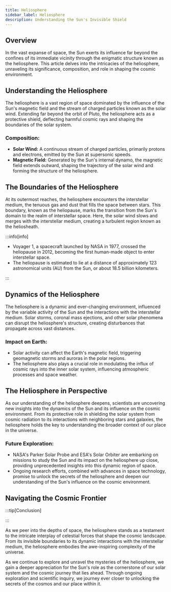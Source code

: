 ```yaml
---
title: Heliosphere
sidebar_label: Heliosphere
description: Understanding the Sun's Invisible Shield
---
```




## Overview

In the vast expanse of space, the Sun exerts its influence far beyond the confines of its immediate vicinity through the enigmatic structure known as the heliosphere. This article delves into the intricacies of the heliosphere, unraveling its significance, composition, and role in shaping the cosmic environment.

## Understanding the Heliosphere

The heliosphere is a vast region of space dominated by the influence of the Sun's magnetic field and the stream of charged particles known as the solar wind. Extending far beyond the orbit of Pluto, the heliosphere acts as a protective shield, deflecting harmful cosmic rays and shaping the boundaries of the solar system.

### Composition:

- **Solar Wind:** A continuous stream of charged particles, primarily protons and electrons, emitted by the Sun at supersonic speeds.
- **Magnetic Field:** Generated by the Sun's internal dynamo, the magnetic field extends outward, shaping the trajectory of the solar wind and forming the structure of the heliosphere.

## The Boundaries of the Heliosphere

At its outermost reaches, the heliosphere encounters the interstellar medium, the tenuous gas and dust that fills the space between stars. This boundary, known as the heliopause, marks the transition from the Sun's domain to the realm of interstellar space. Here, the solar wind slows and merges with the interstellar medium, creating a turbulent region known as the heliosheath.





<Admonition type="tip" icon="💡" title="Did you know...">

</Admonition>

:::info[info]

- Voyager 1, a spacecraft launched by NASA in 1977, crossed the heliopause in 2012, becoming the first human-made object to enter interstellar space.
- The heliopause is estimated to lie at a distance of approximately 123 astronomical units (AU) from the Sun, or about 18.5 billion kilometers.

:::



## Dynamics of the Heliosphere

The heliosphere is a dynamic and ever-changing environment, influenced by the variable activity of the Sun and the interactions with the interstellar medium. Solar storms, coronal mass ejections, and other solar phenomena can disrupt the heliosphere's structure, creating disturbances that propagate across vast distances.

### Impact on Earth:
- Solar activity can affect the Earth's magnetic field, triggering geomagnetic storms and auroras in the polar regions.
- The heliosphere also plays a crucial role in modulating the influx of cosmic rays into the inner solar system, influencing atmospheric processes and space weather.

## The Heliosphere in Perspective

As our understanding of the heliosphere deepens, scientists are uncovering new insights into the dynamics of the Sun and its influence on the cosmic environment. From its protective role in shielding the solar system from cosmic radiation to its interactions with neighboring stars and galaxies, the heliosphere holds the key to understanding the broader context of our place in the universe.

### Future Exploration:
- NASA's Parker Solar Probe and ESA's Solar Orbiter are embarking on missions to study the Sun and its impact on the heliosphere up close, providing unprecedented insights into this dynamic region of space.
- Ongoing research efforts, combined with advances in space technology, promise to unlock the secrets of the heliosphere and deepen our understanding of the Sun's influence on the cosmic environment.

## Navigating the Cosmic Frontier

:::tip[Conclusion]

:::

As we peer into the depths of space, the heliosphere stands as a testament to the intricate interplay of celestial forces that shape the cosmic landscape. From its invisible boundaries to its dynamic interactions with the interstellar medium, the heliosphere embodies the awe-inspiring complexity of the universe.

As we continue to explore and unravel the mysteries of the heliosphere, we gain a deeper appreciation for the Sun's role as the cornerstone of our solar system and the cosmic journey that lies ahead. Through ongoing exploration and scientific inquiry, we journey ever closer to unlocking the secrets of the cosmos and our place within it.